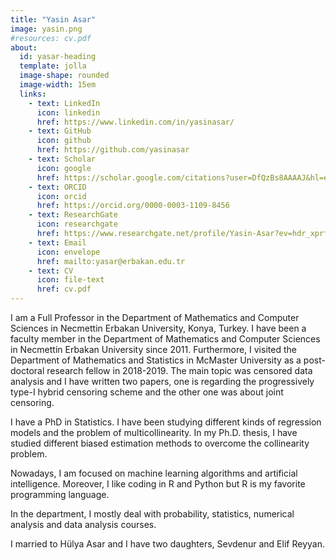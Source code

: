 ```yaml
---
title: "Yasin Asar"
image: yasin.png
#resources: cv.pdf
about: 
  id: yasar-heading
  template: jolla
  image-shape: rounded
  image-width: 15em
  links:
    - text: LinkedIn
      icon: linkedin
      href: https://www.linkedin.com/in/yasinasar/    
    - text: GitHub
      icon: github
      href: https://github.com/yasinasar
    - text: Scholar
      icon: google
      href: https://scholar.google.com/citations?user=DfQzBs8AAAAJ&hl=en&oi=ao
    - text: ORCID
      icon: orcid
      href: https://orcid.org/0000-0003-1109-8456  
    - text: ResearchGate
      icon: researchgate
      href: https://www.researchgate.net/profile/Yasin-Asar?ev=hdr_xprf
    - text: Email
      icon: envelope
      href: mailto:yasar@erbakan.edu.tr
    - text: CV
      icon: file-text
      href: cv.pdf
---
```


:::{#yasar-heading}

I am a Full Professor in the Department of Mathematics and Computer Sciences in Necmettin Erbakan University, Konya, Turkey. I have been a faculty member in the Department of Mathematics and Computer Sciences in Necmettin Erbakan University since 2011. Furthermore, I visited the Department of Mathematics and Statistics in McMaster University as a post-doctoral research fellow in 2018-2019. The main topic was censored data analysis and I have written two papers, one is regarding the progressively type-I hybrid censoring scheme and the other one was about joint censoring. 

I have a PhD in Statistics. I have been studying different kinds of regression models and the problem of multicollinearity. In my Ph.D. thesis, I have studied different biased estimation methods to overcome the collinearity problem.

Nowadays, I am focused on machine learning algorithms and artificial intelligence. Moreover, I like coding in R and Python but R is my favorite programming language.

In the department, I mostly deal with probability, statistics, numerical analysis and data analysis courses.

I married to Hülya Asar and I have two daughters, Sevdenur and Elif Reyyan.

:::
